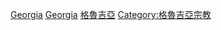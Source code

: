 [[Category:欧洲各国伊斯兰教|Georgia]]
[[Category:亚洲各国伊斯兰教|Georgia]]
[[Category:蘇聯伊斯蘭教|格魯吉亞]]
[[Category:格魯吉亞宗教|Category:格魯吉亞宗教]]